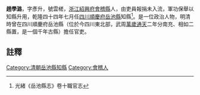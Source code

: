 {{明清人物信息框
| 姓名 =趙學潞
| 最高職務 = [[四川|四川]][[岳池縣|岳池縣]][[知縣|知縣]]
| 國家 = 大清
| 籍貫 = [[浙江|浙江]][[紹興府|紹興府]][[會稽縣|會稽縣]]
| 字號 =字彥升，號雲槎
| 出生日期 = ？年？月？日
| 逝世日期 = ？年？月？日
| 墓葬 = 
| 配偶 =  
| 親屬 = 曾祖、祖、父，母
| 出身 =吏員報捐未入流軍功保舉以知縣升用 
| 著作 =  
*
}}
'''趙學潞'''{{BD|？年||？年||}}，字彥升，號雲槎，[[浙江|浙江]][[紹興府|紹興府]][[會稽縣|會稽縣]]人，由吏員報捐未入流，軍功保舉以知縣升用，乾隆四十四年七月任[[四川|四川]][[順慶府|順慶府]][[岳池縣|岳池縣]]知縣<ref>光緒《岳池縣志》卷十職官志</ref>。是一位政治人物，明清時曾在四川順慶府岳池縣（位於今四川東北部，武周[[萬歲通天|萬歲通天]]二年分南充、相如二縣置，是一個千年古縣）擔任官吏。
==註釋==
{{reflist}}
{{清朝人物小作品}}
[[Category:清朝岳池縣知縣|Category:清朝岳池縣知縣]]
[[Category:會稽人|Category:會稽人]]